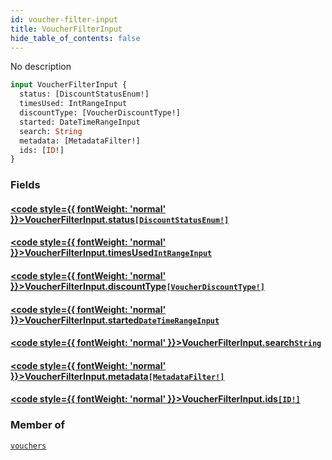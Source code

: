 ```yaml
---
id: voucher-filter-input
title: VoucherFilterInput
hide_table_of_contents: false
---
```








No description

```graphql
input VoucherFilterInput {
  status: [DiscountStatusEnum!]
  timesUsed: IntRangeInput
  discountType: [VoucherDiscountType!]
  started: DateTimeRangeInput
  search: String
  metadata: [MetadataFilter!]
  ids: [ID!]
}
```


### Fields

#### [<code style={{ fontWeight: 'normal' }}>VoucherFilterInput.<b>status</b></code>](#)<Bullet />[`[DiscountStatusEnum!]`](../../../developer/api-reference/enums/discount-status-enum) <Badge class="secondary" text="list"/> <Badge class="secondary" text="enum"/>
> 
> 

#### [<code style={{ fontWeight: 'normal' }}>VoucherFilterInput.<b>timesUsed</b></code>](#)<Bullet />[`IntRangeInput`](../../../developer/api-reference/inputs/int-range-input) <Badge class="secondary" text="input"/>
> 
> 

#### [<code style={{ fontWeight: 'normal' }}>VoucherFilterInput.<b>discountType</b></code>](#)<Bullet />[`[VoucherDiscountType!]`](../../../developer/api-reference/enums/voucher-discount-type) <Badge class="secondary" text="list"/> <Badge class="secondary" text="enum"/>
> 
> 

#### [<code style={{ fontWeight: 'normal' }}>VoucherFilterInput.<b>started</b></code>](#)<Bullet />[`DateTimeRangeInput`](../../../developer/api-reference/inputs/date-time-range-input) <Badge class="secondary" text="input"/>
> 
> 

#### [<code style={{ fontWeight: 'normal' }}>VoucherFilterInput.<b>search</b></code>](#)<Bullet />[`String`](../../../developer/api-reference/scalars/string) <Badge class="secondary" text="scalar"/>
> 
> 

#### [<code style={{ fontWeight: 'normal' }}>VoucherFilterInput.<b>metadata</b></code>](#)<Bullet />[`[MetadataFilter!]`](../../../developer/api-reference/inputs/metadata-filter) <Badge class="secondary" text="list"/> <Badge class="secondary" text="input"/>
> 
> 

#### [<code style={{ fontWeight: 'normal' }}>VoucherFilterInput.<b>ids</b></code>](#)<Bullet />[`[ID!]`](../../../developer/api-reference/scalars/id) <Badge class="secondary" text="list"/> <Badge class="secondary" text="scalar"/>
> 
> 



### Member of

[`vouchers`](../../../developer/api-reference/queries/vouchers)  <Badge class="secondary" text="query"/>



